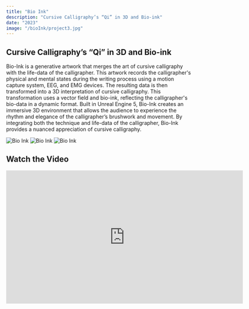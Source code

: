 ```yaml
---
title: "Bio Ink"
description: "Cursive Calligraphy’s “Qi” in 3D and Bio-ink"
date: "2023"
image: "/bioInk/project3.jpg"
---
```


## Cursive Calligraphy’s “Qi” in 3D and Bio-ink

Bio-Ink is a generative artwork that merges the art of cursive calligraphy with the life-data of the calligrapher. This artwork records the calligrapher's physical and mental states during the writing process using a motion capture system, EEG, and EMG devices. The resulting data is then transformed into a 3D interpretation of cursive calligraphy. This transformation uses a vector field and bio-ink, reflecting the calligrapher's bio-data in a dynamic format. Built in Unreal Engine 5, Bio-Ink creates an immersive 3D environment that allows the audience to experience the rhythm and elegance of the calligrapher’s brushwork and movement. By integrating both the technique and life-data of the calligrapher, Bio-Ink provides a nuanced appreciation of cursive calligraphy.

![Bio Ink](/bioInk/project3_1.jpg)
![Bio Ink](/bioInk/project3_2.jpg)
![Bio Ink](/bioInk/project3_3.jpg)

## Watch the Video

<iframe src="https://player.vimeo.com/video/830625357" width="640" height="360" frameborder="0" allow="autoplay; fullscreen; picture-in-picture" allowfullscreen></iframe>
